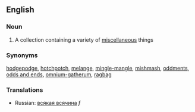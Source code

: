 ==English==
===Noun===
#A collection containing a variety of [[miscellaneous]] things
===Synonyms===
[[hodgepodge]], [[hotchpotch]], [[melange]], [[mingle-mangle]], [[mishmash]], [[oddments]], [[odds and ends]], [[omnium-gatherum]], [[ragbag]]
===Translations===
*Russian: [[всякая всячина]] ''f''